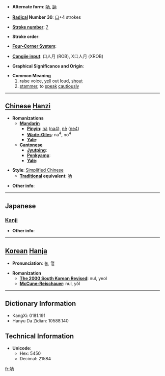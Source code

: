 * '''Alternate form''': [[吶]], [[訥]]

* '''[[Wiktionary:Chinese radical index| Radical]] Number 30''': [[Wiktionary:Chinese radical index 口|口]]+4 strokes

* '''[[Wiktionary:Chinese total strokes index|Stroke number]]''': [[Wiktionary:Chinese total strokes index 7|7]]

* '''Stroke order''': 

* '''[[Wiktionary:Chinese four corner index|Four-Corner System]]''': 

* '''[[Wiktionary:Chinese Cangjie index|Cangjie input]]''': 口人月 (ROB), X口人月 (XROB)

* '''Graphical Significance and Origin''': 

* '''Common Meaning'''
*# raise voice, [[yell]] out loud, [[shout]]
*# [[stammer]], to [[speak]] [[cautiously]]


----

== [[Chinese]] [[Hanzi]] ==

* '''Romanizations'''
** '''[[Mandarin]]'''
*** '''[[Pinyin]]''': [[nà]] ([[na4]]), [[nè]] ([[ne4]])
*** '''[[Wade-Giles]]''': na<sup>4</sup>, no<sup>4</sup>
*** '''[[Yale]]''': 
** '''[[Cantonese]]'''
*** '''[[Jyutping]]''':
*** '''[[Penkyamp]]''': 
*** '''[[Yale]]''': 

* '''Style''': [[Simplified Chinese]] 
** '''[[Traditional Chinese|Traditional]] equivalent''': [[吶]]

* '''Other info''': 

----

==Japanese==
===[[Kanji]]===
{{kanji|on readings=[[とつ]] (totsu), [[どつ]] (dotsu)
|kun readings=[[どもる]] (domoru)
}}

* '''Other info''':  

----

== [[Korean]] [[Hanja]] ==

* '''Pronunciation''': 눌, 열

* '''Romanization'''
** '''[[The 2000 South Korean Revised Romanization|The 2000 South Korean Revised]]''': nul, yeol
** '''[[McCune-Reischauer]]''': nul, yŏl

----

== Dictionary Information ==

* KangXi: 0181.191
* Hanyu Da Zidian: 10588.140

== Technical Information ==

* '''Unicode''':
** Hex: 5450
** Decimal: 21584

[[fr:呐]]